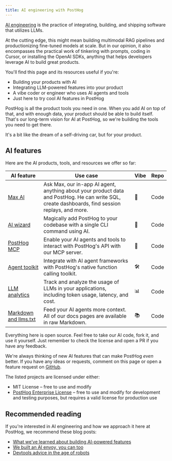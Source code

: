 ```yaml
---
title: AI engineering with PostHog
---
```



[AI engineering](https://www.latent.space/p/ai-engineer) is the practice of integrating, building, and shipping software that utilizes LLMs. 

At the cutting edge, this might mean building multimodal RAG pipelines and productionizing fine-tuned models at scale. But in our opinion, it also encompasses the practical work of tinkering with prompts, coding in Cursor, or installing the OpenAI SDKs, anything that helps developers leverage AI to build great products.

You'll find this page and its resources useful if you're:

- Building your products with AI 
- Integrating LLM-powered features into your product
- A vibe coder or engineer who uses AI agents and tools
- Just here to try cool AI features in PostHog

PostHog is all the product tools you need in one. When you add AI on top of that, and with enough data, your product should be able to build itself. That's our long-term vision for AI at PostHog, so we're building the tools you need to get there. 

It's a bit like the dream of a self-driving car, but for your product.

## AI features

Here are the AI products, tools, and resources we offer so far:

| AI feature | Use case | Vibe | Repo |
|------------|----------|------|------|
| [Max AI](/docs/max-ai) | Ask Max, our in-app AI agent, anything about your product data and PostHog. He can write SQL, create dashboards, find session replays, and more. | 🤖 | <Link to="https://github.com/PostHog/posthog/tree/master/ee/hogai" external>Code</Link> |
| [AI wizard](/docs/ai-engineering/ai-wizard) | Magically add PostHog to your codebase with a single CLI command using AI. | 🧙 | <Link to="https://github.com/PostHog/wizard" external>Code</Link> |
| [PostHog MCP](/docs/model-context-protocol) | Enable your AI agents and tools to interact with PostHog's API with our MCP server.  | 🧰 | <Link to="https://github.com/PostHog/mcp" external>Code</Link> |
| [Agent toolkit](/docs/ai-engineering/agent-toolkit) | Integrate with AI agent frameworks with PostHog's native function calling toolkit.  | 🛠️ | <Link to="https://github.com/PostHog/mcp/tree/main/typescript" external>Code</Link> |
| [LLM analytics](/docs/llm-analytics) | Track and analyze the usage of LLMs in your applications, including token usage, latency, and cost. | 📊 | <Link to="https://github.com/PostHog/posthog/tree/master/products/llm_analytics" external>Code</Link> |
| [Markdown and llms.txt](/docs/ai-engineering/markdown-llms-txt) | Feed your AI agents more context. All of our docs pages are available in raw Markdown. | 📚 | <Link to="https://posthog.com/llms.txt" external>Code</Link> |

Everything here is open source. Feel free to take our AI code, fork it, and use it yourself. Just remember to check the license and open a PR if you have any feedback.

We're always thinking of new AI features that can make PostHog *even* better. If you have any ideas or requests, comment on this page or open a feature request on [GitHub](https://github.com/PostHog/posthog/issues/new?template=feature_request.yml).

<CalloutBox icon="IconInfo" title="Software licenses" type="fyi">

The listed projects are licensed under either:

- MIT License – free to use and modify
- [PostHog Enterprise License](https://github.com/PostHog/posthog/blob/master/ee/LICENSE) – free to use and modify for development and testing purposes, but requires a valid license for production use

</CalloutBox>

## Recommended reading 

If you're interested in AI engineering and how we approach it here at PostHog, we recommend these blog posts:

- [What we’ve learned about building AI-powered features](https://newsletter.posthog.com/p/what-weve-learned-about-building)
- [We built an AI envoy, you can too](/blog/envoy-wizard-llm-agent)
- [Devtools advice in the age of robots](/blog/devtools-advice-agent-llm)
